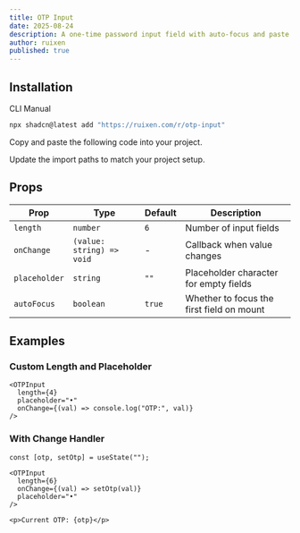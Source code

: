 ```yaml
---
title: OTP Input
date: 2025-08-24
description: A one-time password input field with auto-focus and paste support
author: ruixen
published: true
---
```


<ComponentPreview name="otp-input-demo" />

## Installation

<Tabs defaultValue="cli">

<TabsList>
  <TabsTrigger value="cli">CLI</TabsTrigger>
  <TabsTrigger value="manual">Manual</TabsTrigger>
</TabsList>
<TabsContent value="cli">

```bash
npx shadcn@latest add "https://ruixen.com/r/otp-input"
```

</TabsContent>

<TabsContent value="manual">

<Steps>

<Step>Copy and paste the following code into your project.</Step>

<ComponentSource name="otp-input" />

<Step>Update the import paths to match your project setup.</Step>

</Steps>

</TabsContent>

</Tabs>

## Props

| Prop          | Type                      | Default | Description                               |
| ------------- | ------------------------- | ------- | ----------------------------------------- |
| `length`      | `number`                  | `6`     | Number of input fields                    |
| `onChange`    | `(value: string) => void` | -       | Callback when value changes               |
| `placeholder` | `string`                  | `""`    | Placeholder character for empty fields    |
| `autoFocus`   | `boolean`                 | `true`  | Whether to focus the first field on mount |

## Examples

### Custom Length and Placeholder

```tsx
<OTPInput
  length={4}
  placeholder="•"
  onChange={(val) => console.log("OTP:", val)}
/>
```

### With Change Handler

```tsx
const [otp, setOtp] = useState("");

<OTPInput
  length={6}
  onChange={(val) => setOtp(val)}
  placeholder="•"
/>

<p>Current OTP: {otp}</p>
```
